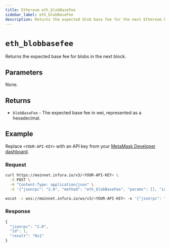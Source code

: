 ```yaml
---
title: Ethereum eth_blobBaseFee
sidebar_label: eth_blobBaseFee
description: Returns the expected blob base fee for the next Ethereum block.
---
```



# `eth_blobbasefee`


Returns the expected base fee for blobs in the next block. 

## Parameters

None.

## Returns

- `blobBaseFee` - The expected base fee in wei, represented as a hexadecimal.

## Example

Replace `<YOUR-API-KEY>` with an API key from your [MetaMask Developer dashboard](https://developer.metamask.io/).

### Request


<Tabs>
  <TabItem value="curl">

```bash
curl https://mainnet.infura.io/v3/<YOUR-API-KEY> \
  -X POST \
  -H "Content-Type: application/json" \
  -d '{"jsonrpc": "2.0", "method": "eth_blobBaseFee", "params": [], "id": 1}'
```

  </TabItem>
  <TabItem value="WSS">

```bash
wscat -c wss://mainnet.infura.io/ws/v3/<YOUR-API-KEY> -x '{"jsonrpc": "2.0", "method": "eth_blobBaseFee", "params": [], "id":1}'
```

  </TabItem>
</Tabs>

### Response


<Tabs>
  <TabItem value="JSON">

```js
{
  "jsonrpc": "2.0",
  "id": 1,
  "result": "0x1"
}
```

  </TabItem>
</Tabs>
